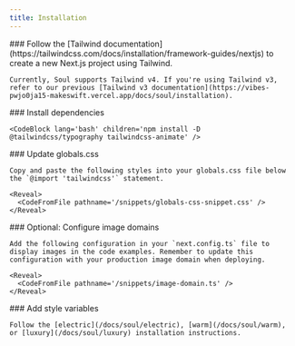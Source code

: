 ```yaml
---
title: Installation
---
```


<Steps>
  <Step>
    ### Follow the [Tailwind documentation](https://tailwindcss.com/docs/installation/framework-guides/nextjs) to create a new Next.js project using Tailwind.

    Currently, Soul supports Tailwind v4. If you're using Tailwind v3, refer to our previous [Tailwind v3 documentation](https://vibes-pwjo0ja15-makeswift.vercel.app/docs/soul/installation).

  </Step>

  <Step>
    ### Install dependencies

    <CodeBlock lang='bash' children='npm install -D @tailwindcss/typography tailwindcss-animate' />

  </Step>

  <Step>
    ### Update globals.css

    Copy and paste the following styles into your globals.css file below the `@import 'tailwindcss'` statement.

    <Reveal>
      <CodeFromFile pathname='/snippets/globals-css-snippet.css' />
    </Reveal>

  </Step>

  <Step>
    ### Optional: Configure image domains

    Add the following configuration in your `next.config.ts` file to display images in the code examples. Remember to update this configuration with your production image domain when deploying.

    <Reveal>
      <CodeFromFile pathname='/snippets/image-domain.ts' />
    </Reveal>

  </Step>

  <Step>
    ### Add style variables

    Follow the [electric](/docs/soul/electric), [warm](/docs/soul/warm), or [luxury](/docs/soul/luxury) installation instructions.

  </Step>
</Steps>
